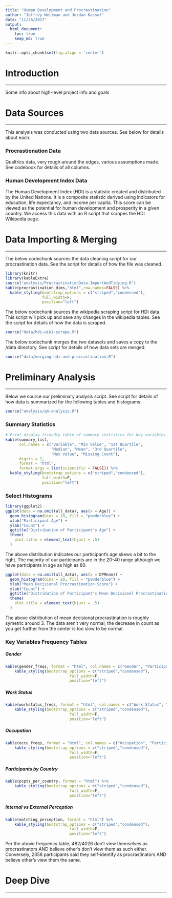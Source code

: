 ```yaml
---
title: "Human Development and Procrastination"
author: "Jeffrey Weltman and Jordan Kassof"
date: "11/26/2017"
output:
  html_document:
    toc: true
    keep_md: true
---
```


```r
knitr::opts_chunk$set(fig.align = 'center')
```
# Introduction
***

Some info about high-level project info and goals

# Data Sources
***

This analysis was conducted using two data sources. See below for details about each.

### Procrastionation Data

Qualtrics data, very rough around the edges, various assumptions made. See codebook for details of all columns.

### Human Development Index Data

The Human Development Index (HDI) is a statistic created and distributed by the United Nations. It is a composite statistic derived using indicators for education, life expectancy, and income per capita. This score can be viewed as the potential for human development and prosperity in a given country. We access this data with an R script that scrapes the HDI Wikipedia page. 

# Data Importing & Merging
***

The below codechunk sources the data cleaning script for our procrastination data. See the script for details of how the file was cleaned.
```r
library(knitr)
library(kableExtra)
source("analysis/ProcrastinationData-ImportAndTidying.R")
kable(procrastination_dims,"html",row.names=FALSE) %>%
  kable_styling(bootstrap_options = c("striped","condensed"), 
                full_width=F, 
                position="left")
```

The below codechunk sources the wikipedia scraping script for HDI data. This script will pick up and save any changes in the wikipedia tables. See the script for details of how the data is scraped.
```r
source("data/hdi-wiki-scrape.R")
```


The below codechunk merges the two datasets and saves a copy to the /data directory. See script for details of how data sets are merged.
```r
source("data/merging-hdi-and-procrastination.R")
```

# Preliminary Analysis
***

Below we source our preliminary analysis script. See script for details of how data is summarized for the following tables and histograms.
```r
source("analysis/q4-analysis.R")
```

### Summary Statistics

```r
# Print display friendly table of summary statistics for key variables
kable(summary_list, 
      col.names = c("Variable", "Min Value", "1st Quartile",
                    "Median", "Mean", "3rd Quartile", 
                    "Max Value", "Missing Count"), 
      digits = 2, 
      format = "html",
      format.args = list(scientific = FALSE)) %>%
  kable_styling(bootstrap_options = c("striped","condensed"), 
                full_width=F, 
                position="left")
```

### Select Histograms

```r
library(ggplot2)
ggplot(data = na.omit(all_data), aes(x = Age)) +
  geom_histogram(bins = 10, fill = "powderblue") +
  xlab("Participant Age") +
  ylab("Count") +
  ggtitle("Distribution of Participant's Age") +
  theme(
    plot.title = element_text(hjust = .5)
  )
```

The above distribution indicates our participant's age skews a bit to the right. The majority of our participants are in the 20-40 range although we have participants in age as high as 80.

```r
ggplot(data = na.omit(all_data), aes(x = DPMean)) +
  geom_histogram(bins = 20, fill = "powderblue") +
  xlab("Mean Decisional Procrastination Score") +
  ylab("Count") +
  ggtitle("Distribution of Participant's Mean Decisional Procrastination") +
  theme(
    plot.title = element_text(hjust = .5)
  )

```

The above distribution of mean decisional procrastination is roughly symetric around 3. The data aren't very normal, the decrease in count as you get further from the center is too slow to be normal.

### Key Variables Frequency Tables

##### Gender
```r
kable(gender_freqs, format = "html", col.names = c("Gender", "Participants")) %>%
    kable_styling(bootstrap_options = c("striped","condensed"), 
                            full_width=F, 
                            position="left")
```

##### Work Status

```r
kable(workstatus_freqs, format = "html", col.names = c("Work Status", "Participants")) %>%
    kable_styling(bootstrap_options = c("striped","condensed"), 
                            full_width=F, 
                            position="left")
```

##### Occupation

```r
kable(occu_freqs, format = "html", col.names = c("Occupation", "Participants")) %>%
    kable_styling(bootstrap_options = c("striped","condensed"), 
                            full_width=F, 
                            position="left")
```

##### Participants by Country

```r
kable(pcpts_per_country, format = "html") %>%
    kable_styling(bootstrap_options = c("striped","condensed"), 
                            full_width=F, 
                            position="left")
```

##### Internal vs External Perception

```r
kable(matching_perception, format = "html") %>%
    kable_styling(bootstrap_options = c("striped","condensed"), 
                            full_width=F, 
                            position="left")
```

Per the above frequency table, 482/4026 don't view themselves as procrastinators AND believe other's don't view them as such either. Conversely, 2358 participants said they self-identify as procrastinators AND believe other's view them the same.

# Deep Dive
***
